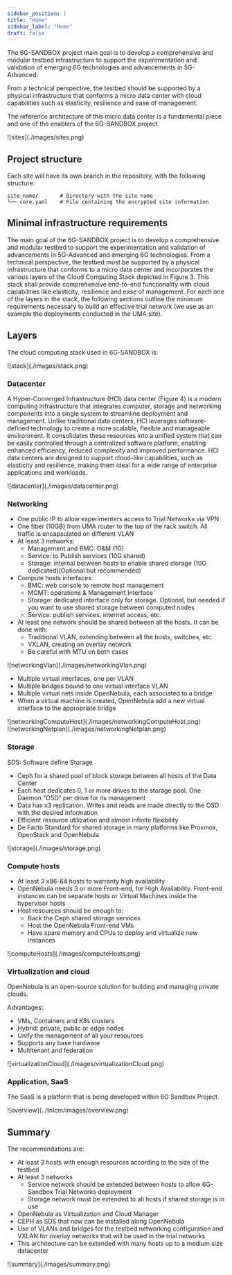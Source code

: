 ```yaml
---
sidebar_position: 1
title: "Home"
sidebar_label: "Home"
draft: false
---
```



The 6G-SANDBOX project main goal is to develop a comprehensive and modular testbed infrastructure to support the experimentation and validation of emerging 6G technologies and advancements in 5G-Advanced.

From a technical perspective, the testbed should be supported by a physical infrastructure that conforms a micro data center with cloud capabilities such as elasticity, resilience and ease of management.

The reference architecture of this micro data center is a fundamental piece and one of the enablers of the 6G-SANDBOX project.

<div style={{ textAlign: "center" }}>
  ![sites](./images/sites.png)
</div>

## Project structure

Each site will have its own branch in the repository, with the following structure:

```
site_name/       # Directory with the site name
└── core.yaml    # File containing the encrypted site information
```

## Minimal infrastructure requirements

The main goal of the 6G-SANDBOX project is to develop a comprehensive and modular testbed to support the experimentation and validation of advancements in 5G-Advanced and emerging 6G technologies. From a technical perspective, the testbed must be supported by a physical infrastructure that conforms to a micro data center and incorporates the various layers of the Cloud Computing Stack depicted in Figure 3. This stack shall provide comprehensive end-to-end functionality with cloud capabilities like elasticity, resilience and ease of management. For each one of the layers in the stack, the following sections outline the minimum requirements necessary to build an effective trial network (we use as an example the deployments conducted in the UMA site).

## Layers

The cloud computing stack used in 6G-SANDBOX is:

<div style={{ textAlign: "center" }}>
  ![stack](./images/stack.png)
</div>

### Datacenter

A Hyper-Converged Infrastructure (HCI) data center (Figure 4) is a modern computing infrastructure that integrates computer, storage and networking components into a single system to streamline deployment and management. Unlike traditional data centers, HCI leverages software-defined technology to create a more scalable, flexible and manageable environment. It consolidates these resources into a unified system that can be easily controlled through a centralized software platform, enabling enhanced efficiency, reduced complexity and improved performance. HCI data centers are designed to support cloud-like capabilities, such as elasticity and resilience, making them ideal for a wide range of enterprise applications and workloads.

<div style={{ textAlign: "center" }}>
  ![datacenter](./images/datacenter.png)
</div>

### Networking

- One public IP to allow experimenters access to Trial Networks via VPN
- One fiber (10GB) from UMA router to the top of the rack switch. All traffic is encapsulated on different VLAN
- At least 3 networks:
  - Management and BMC: O&M (1G) 
  - Service: to Publish services (10G shared) 
  - Storage: internal between hosts to enable shared storage (10G dedicated)(Optional but recommended) 
- Compute hosts interfaces:
  - BMC: web console to remote host management
  - MGMT: operations & Management Interface
  - Storage: dedicated interface only for storage. Optional, but needed if you want to use shared storage between computed nodes
  - Service: publish services, internet access, etc.
- At least one network should be shared between all the hosts. It can be done with:
  - Traditional VLAN, extending between all the hosts, switches, etc.
  - VXLAN, creating an overlay network
  - Be careful with MTU on both cases

<div style={{ textAlign: "center" }}>
  ![networkingVlan](./images/networkingVlan.png)
</div>

- Multiple virtual interfaces, one per VLAN
- Multiple bridges bound to one virtual interface VLAN
- Multiple virtual nets inside OpenNebula, each associated to a bridge
- When a virtual machine is created, OpenNebula add a new virtual interface to the appropriate bridge

<div style={{ textAlign: "center" }}>
  ![networkingComputeHost](./images/networkingComputeHost.png)
</div>

<div style={{ textAlign: "center" }}>
  ![networkingNetplan](./images/networkingNetplan.png)
</div>

### Storage

SDS: Software define Storage
- <Link to={ONE_DEPLOY_WIKI_ARCH_SINGLE_CEPH}>Ceph</Link> for a shared pool of block storage between all hosts of the Data Center
- Each host dedicates 0, 1 or more drives to the storage pool. One Daemon “OSD” per drive for its management
- Data has x3 replication. Writes and reads are made directly to the OSD with the desired information
- Efficient resource utilization and almost infinite flexibility
- De Facto Standard for shared storage in many platforms like Proxmox, OpenStack and OpenNebula

<div style={{ textAlign: "center" }}>
  ![storage](./images/storage.png)
</div>

### Compute hosts

- At least 3 x86-64 hosts to warranty high availability
- OpenNebula needs 3 or more Front-end, for High Availability. Front-end instances can be separate hosts or Virtual Machines inside the hypervisor hosts
- Host resources should be enough to:
  - Back the Ceph shared storage services
  - Host the OpenNebula Front-end VMs
  - Have spare memory and CPUs to deploy and virtualize new instances 

<div style={{ textAlign: "center" }}>
  ![computeHosts](./images/computeHosts.png)
</div>

### Virtualization and cloud

<Link to={OPENNEBULA_ORGANIZATION}>OpenNebula</Link> is an open-source solution for building and managing private clouds.

Advantages:
- VMs, Containers and K8s clusters
- Hybrid: private, public or edge nodes
- Unify the management of all your resources
- Supports any base hardware
- Multitenant and federation

<div style={{ textAlign: "center" }}>
  ![virtualizationCloud](./images/virtualizationCloud.png)
</div>

### Application, SaaS

The SaaS is a platform that is being developed within 6G Sandbox Project.

<div style={{ textAlign: "center" }}>
  ![overview](../tnlcm/images/overview.png)
</div>

## Summary

The recommendations are:
- At least 3 hosts with enough resources according to the size of the testbed
- At least 3 networks
  - Service network should be extended between hosts to allow 6G-Sandbox Trial Networks deployment
  - Storage network must be extended to all hosts if shared storage is in use
- OpenNebula as Virtualization and Cloud Manager
- CEPH as SDS that now can be installed along OpenNebula
- Use of VLANs and bridges for the testbed networking configuration and VXLAN for overlay networks that will be used in the trial networks
- This architecture can be extended with many hosts up to a medium size datacenter

<div style={{ textAlign: "center" }}>
  ![summary](./images/summary.png)
</div>
